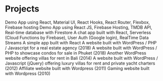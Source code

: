 # Projects

<ProjectCard title="Airbnb clone Demo App" link="https://airbnb-clone-49877.web.app" bg="linear-gradient(to right, #ff3399 0%, #cc99cc 100%)">
Demo App using React, Material UI, React Hooks, React Router, Flexbox, Firebase hosting
</ProjectCard>

<ProjectCard title="Netflix Clone Demo App" link="https://netflix-clone-5966a.web.app/" bg="linear-gradient(to right, #993333 0%, #cc6666 100%)">
Demo App using React JS, Firebase Hosting, TMDB API, Real-time database with Firestore
</ProjectCard>

<ProjectCard title="Superchat App" link="https://superchat-b5cca.web.app/" bg="linear-gradient(to right, #336699 0%, #99cccc 100%)">
A chat app built with React, Serverless (Cloud Functions by Firebase), User Auth (Google login), RealTime Data Streams
</ProjectCard>

<ProjectCard title="Pokemon Search App" link="https://jc-55.github.io/app1/" bg="linear-gradient(to right, #3333ff 0%, #9999ff 100%)">
A simple app built with React 
</ProjectCard>

<ProjectCard title="Phuket-RealEstate.com" link="https://phuket-realestate.com/" bg="linear-gradient(to right, #cc3366 0%, #ffcccc 100%)">
A website built with WordPress / PHP / Javascript for a real estate agency (2018)
</ProjectCard>

<ProjectCard title="Phuket.condos" link="https://phuket.condos" bg="linear-gradient(to right, #993333 0%, #cc6666 100%)">
A website built with WordPress / PHP to showcase condos for sale in Phuket (2018)
</ProjectCard>

<ProjectCard title="Bali-Villa.net" link="https://web.archive.org/web/20160331154042/http://bali-villa.net/" bg="linear-gradient(to right,#6699cc 0%, #cc99cc 100%)">
Another WordPress website offering villas for rent in Bali (2014)
</ProjectCard>

<ProjectCard title="PhuketDeluxe.com" link="https://phuketdeluxe.com/" bg="linear-gradient(to right, #339933 0%, #66cc66 100%)">
A website built with WordPress / Javascript (jQuery) offering luxury villas for rent and private yacht charters (2012)
</ProjectCard>

<ProjectCard title="PremiumWPThemes.org" link="https://web.archive.org/web/20130317011257/http://premiumwpthemes.org/" bg="linear-gradient(to right, #ff6633 0%, #cc3300 100%)">
Affiliate website built with Wordpress (2011)
</ProjectCard>

<ProjectCard title="Jeux-Arcade.net" link="https://web.archive.org/web/20110712192837/http://jeux-arcade.net/" bg="linear-gradient(to right, #cc6600 0%, #cccc99 100%)">
Gaming website built with Wordpress (2010)
</ProjectCard>

